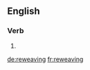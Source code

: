 ==English==

===Verb===
{{head|en|present participle}}

# {{present participle of|reweave|lang=en|nocat=1}}

[[de:reweaving]]
[[fr:reweaving]]
